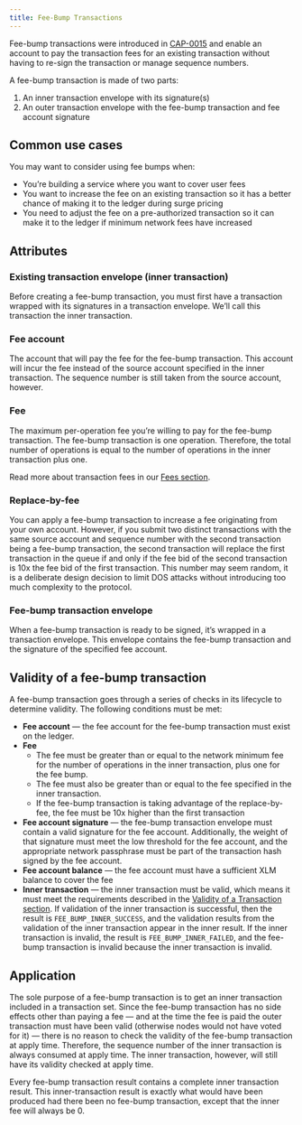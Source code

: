 ```yaml
---
title: Fee-Bump Transactions
---
```


Fee-bump transactions were introduced in [CAP-0015](https://github.com/stellar/stellar-protocol/blob/master/core/cap-0015.md) and enable an account to pay the transaction fees for an existing transaction without having to re-sign the transaction or manage sequence numbers.

A fee-bump transaction is made of two parts:

1. An inner transaction envelope with its signature(s)
2. An outer transaction envelope with the fee-bump transaction and fee account signature

## Common use cases

You may want to consider using fee bumps when:

- You’re building a service where you want to cover user fees
- You want to increase the fee on an existing transaction so it has a better chance of making it to the ledger during surge pricing
- You need to adjust the fee on a pre-authorized transaction so it can make it to the ledger if minimum network fees have increased

## Attributes

### Existing transaction envelope (inner transaction)

Before creating a fee-bump transaction, you must first have a transaction wrapped with its signatures in a transaction envelope. We’ll call this transaction the inner transaction.

### Fee account

The account that will pay the fee for the fee-bump transaction. This account will incur the fee instead of the source account specified in the inner transaction. The sequence number is still taken from the source account, however.

### Fee

The maximum per-operation fee you’re willing to pay for the fee-bump transaction. The fee-bump transaction is one operation. Therefore, the total number of operations is equal to the number of operations in the inner transaction plus one.

Read more about transaction fees in our [Fees section](../fundamentals/fees-resource-limits-metering.mdx).

### Replace-by-fee

You can apply a fee-bump transaction to increase a fee originating from your own account. However, if you submit two distinct transactions with the same source account and sequence number with the second transaction being a fee-bump transaction, the second transaction will replace the first transaction in the queue if and only if the fee bid of the second transaction is 10x the fee bid of the first transaction. This number may seem random, it is a deliberate design decision to limit DOS attacks without introducing too much complexity to the protocol.

### Fee-bump transaction envelope

When a fee-bump transaction is ready to be signed, it’s wrapped in a transaction envelope. This envelope contains the fee-bump transaction and the signature of the specified fee account.

## Validity of a fee-bump transaction

A fee-bump transaction goes through a series of checks in its lifecycle to determine validity. The following conditions must be met:

- **Fee account** — the fee account for the fee-bump transaction must exist on the ledger.
- **Fee**
  - The fee must be greater than or equal to the network minimum fee for the number of operations in the inner transaction, plus one for the fee bump.
  - The fee must also be greater than or equal to the fee specified in the inner transaction.
  - If the fee-bump transaction is taking advantage of the replace-by-fee, the fee must be 10x higher than the first transaction
- **Fee account signature** — the fee-bump transaction envelope must contain a valid signature for the fee account. Additionally, the weight of that signature must meet the low threshold for the fee account, and the appropriate network passphrase must be part of the transaction hash signed by the fee account.
- **Fee account balance** — the fee account must have a sufficient XLM balance to cover the fee
- **Inner transaction** — the inner transaction must be valid, which means it must meet the requirements described in the [Validity of a Transaction section](../fundamentals/stellar-data-structures/operations-and-transactions.mdx#transaction-and-operation-validity). If validation of the inner transaction is successful, then the result is `FEE_BUMP_INNER_SUCCESS`, and the validation results from the validation of the inner transaction appear in the inner result. If the inner transaction is invalid, the result is `FEE_BUMP_INNER_FAILED`, and the fee-bump transaction is invalid because the inner transaction is invalid.

## Application

The sole purpose of a fee-bump transaction is to get an inner transaction included in a transaction set. Since the fee-bump transaction has no side effects other than paying a fee — and at the time the fee is paid the outer transaction must have been valid (otherwise nodes would not have voted for it) — there is no reason to check the validity of the fee-bump transaction at apply time. Therefore, the sequence number of the inner transaction is always consumed at apply time. The inner transaction, however, will still have its validity checked at apply time.

Every fee-bump transaction result contains a complete inner transaction result. This inner-transaction result is exactly what would have been produced had there been no fee-bump transaction, except that the inner fee will always be 0.

